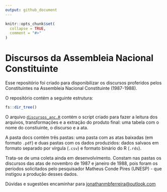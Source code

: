 ```yaml
---
output: github_document
---
```


<!-- README.md is generated from README.Rmd. Please edit that file -->

```r
knitr::opts_chunk$set(
  collapse = TRUE,
  comment = "#>"
)
```

# Discursos da Assembleia Nacional Constituinte

<!-- badges: start -->
<!-- badges: end -->

Esse repositório foi criado para disponibilizar os discursos proferidos pelos Constituintes na Assembleia Nacional Constituinte (1987-1988). 

O repositório contém a seguinte estrutura:

```r
fs::dir_tree()
```

O arquivo [`discursos_anc.R`](discursos_anc.R) contém o script criado para fazer a leitura dos arquivos, transformações e a extração do produto final: uma tabela com o nome do constiuinte, o discurso e a ata.

A pasta docs contém três pastas: uma pasta com as atas baixadas (em formato `.pdf`) e duas pastas com os dados produzidos: dados salvaos em formato separado por vírgula (`.csv`) e formato binário do R (`.rds`).

Trata-se de uma coleta ainda em desenvolvimento. Constam nas pastas os discursos das atas de novembro de 1987 e janeiro de 1988, pois foram os períodos solicitados pelo pesquisador Matheus Conde Pires (UNESP) - que instigou a produção desses dados.

Dúvidas e sugestões encaminhar para [jonathanmbferreira@outlook.com](mailto:jonathanmbferreira@outlook.com)